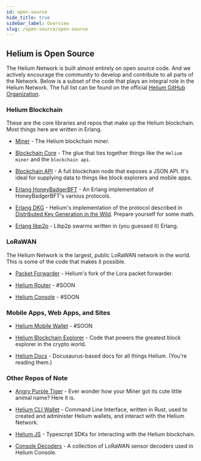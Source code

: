 ```yaml
---
id: open-source
hide_title: true
sidebar_label: Overview
slug: /open-source/open-source
---
```


## Helium is Open Source


The Helium Network is built almost entirely on open source code. And we actively encourage the community to develop and contribute to all parts of the Network. Below is a subset of the code that plays an integral role in the Helium Network. The full list can be found on the official [Helium GitHub Organization](https://github.com/helium). 


### Helium Blockchain

These are the core libraries and repos that make up the Helium blockchain. Most things here are written in Erlang.

* [Miner](https://github.com/helium/miner) - The Helium blockchain miner. 

* [Blockchain Core](https://github.com/helium/blockchain-core) - The glue that ties together things like the `Helium miner` and the `blockchain api`.

* [Blockchain API](https://github.com/helium/blockchain-api) - A full blockchain node that exposes a JSON API. It's ideal for supplying data to things like block explorers and mobile apps. 

* [Erlang HoneyBadgerBFT](https://github.com/helium/erlang-hbbft) - An Erlang implementation of HoneyBadgerBFT's various protocols. 

* [Erlang DKG](https://github.com/helium/erlang-dkg) - Helium's implementation of the protocol described in [Distributed Key Generation in the Wild](https://eprint.iacr.org/2012/377.pdf). Prepare yourself for some math.  

* [Erlang libp2p](https://github.com/helium/erlang-libp2p) - Libp2p swarms written in (you guessed it) Erlang.


### LoRaWAN 

The Helium Network is the largest, public LoRaWAN network in the world. This is some of the code that makes it possible.

* [Packet Forwarder](https://github.com/helium/packet_forwarder) - Helium's fork of the Lora packet forwarder.

* [Helium Router](#) - #SOON

* [Helium Console](#) - #SOON


### Mobile Apps, Web Apps, and Sites

* [Helium Mobile Wallet](#) - #SOON

* [Helium Blockchain Explorer](https://github.com/helium/explorer) - Code that powers the greatest block explorer in the crypto world.  

* [Helium Docs](https://github.com/helium/docs) - Docusaurus-based docs for all things Helium. (You're reading them.)


### Other Repos of Note

* [Angry Purple Tiger](https://github.com/helium/angry-purple-tiger) - Ever wonder how your Miner got its cute little animal name? Here it is. 

* [Helium CLI Wallet](https://github.com/helium/helium-wallet-rs) - Command Line Interface, written in Rust, used to created and administer Helium wallets, and interact with the Helium Network. 

* [Helium JS](https://github.com/helium/helium-js) - Typescript SDKs for interacting with the Helium blockchain. 

* [Console Decoders](https://github.com/helium/console-decoders) - A collection of LoRaWAN sensor decoders used in Helium Console.

